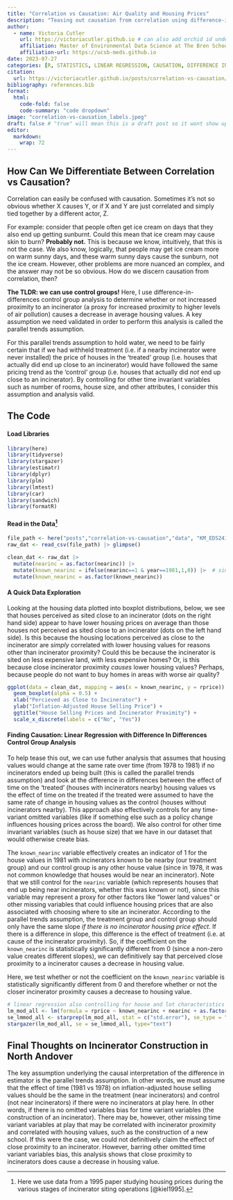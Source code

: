 ```yaml
---
title: "Correlation vs Causation: Air Quality and Housing Prices"
description: "Teasing out causation from correlation using difference-in-differences control group analysis."
author:
  - name: Victoria Cutler
    url: https://victoriacutler.github.io # can also add orchid id under here
    affiliation: Master of Environmental Data Science at The Bren School (UCSB) 
    affiliation-url: https://ucsb-meds.github.io
date: 2023-07-27
categories: [R, STATISTICS, LINEAR REGRESSION, CAUSATION, DIFFERENCE IN DIFFERENCES, CONTROL GROUPS, EQUITY]
citation:
  url: https://victoriacutler.github.io/posts/correlation-vs-causation/
bibliography: references.bib
format:
  html:
    code-fold: false
    code-summary: "code dropdown"
image: "correlation-vs-causation_labels.jpeg"
draft: false # "true" will mean this is a draft post so it wont show up on my site
editor: 
  markdown: 
    wrap: 72
---
```


## How Can We Differentiate Between Correlation vs Causation?

Correlation can easily be confused with causation. Sometimes it's not so
obvious whether X causes Y, or if X and Y are just correlated and simply
tied together by a different actor, Z.

For example: consider that people often get ice cream on days that they
also end up getting sunburnt. Could this mean that ice cream may cause
skin to burn? **Probably not.** This is because we know, intuitively,
that this is not the case. We also know, logically, that people may get
ice cream more on warm sunny days, and these warm sunny days cause the
sunburn, not the ice cream. However, other problems are more nuanced an
complex, and the answer may not be so obvious. How do we discern
causation from correlation, then?

**The TLDR: we can use control groups!** Here, I use
difference-in-differences control group analysis to determine whether or
not increased proximity to an incinerator (a proxy for increased
proximity to higher levels of air pollution) causes a decrease in
average housing values. A key assumption we need validated in order to
perform this analysis is called the parallel trends assumption.

For this parallel trends assumption to hold water, we need to be fairly
certain that if we had withheld treatment (i.e. if a nearby incinerator
were never installed) the price of houses in the 'treated' group (i.e.
houses that actually did end up close to an incinerator) would have
followed the same pricing trend as the 'control' group (i.e. houses that
actually did *not* end up close to an incinerator). By controlling for
other time invariant variables such as number of rooms, house size, and
other attributes, I consider this assumption and analysis valid.

## The Code

#### Load Libraries

```r
library(here)
library(tidyverse)
library(stargazer)
library(estimatr)
library(dplyr)
library(plm)
library(lmtest)
library(car)
library(sandwich)
library(formatR)
```

#### Read in the Data[^1]

[^1]: Here we use data from a 1995 paper studying housing prices during
    the various stages of incinerator siting operations [@kiel1995].

```r
file_path <- here("posts","correlation-vs-causation","data", "KM_EDS241.csv")
raw_dat <- read_csv(file_path) |> glimpse()

clean_dat <- raw_dat |> 
  mutate(nearinc = as.factor(nearinc)) |> 
  mutate(known_nearinc = ifelse(nearinc==1 & year==1981,1,0)) |>  # since in 1978, the incinerator location wasn't well known
  mutate(known_nearinc = as.factor(known_nearinc))
```

#### A Quick Data Exploration

Looking at the housing data plotted into boxplot distributions, below,
we see that houses perceived as sited close to an incinerator (dots on
the right hand side) appear to have lower housing prices on average than
those houses not perceived as sited close to an incinerator (dots on the
left hand side). Is this because the housing locations perceived as
close to the incinerator are *simply* correlated with lower housing
values for reasons other than incinerator proximity? Could this be
because the incinerator is sited on less expensive land, with less
expensive homes? Or, is this because close incinerator proximity
*causes* lower housing values? Perhaps, because people do not want to
buy homes in areas with worse air quality?

```r
ggplot(data = clean_dat, mapping = aes(x = known_nearinc, y = rprice)) +
  geom_boxplot(alpha = 0.5) +
  xlab("Percieved as Close to Incinerator") +
  ylab("Inflation-Adjusted House Selling Price") +
  ggtitle("House Selling Prices and Incinerator Proximity") +
  scale_x_discrete(labels = c("No", "Yes"))
```

#### Finding Causation: Linear Regression with Difference In Differences Control Group Analysis

To help tease this out, we can use futher analysis that assumes that
housing values would change at the same rate over time (from 1978 to
1981) if no incinerators ended up being built (this is called the
parallel trends assumption) and look at the difference in differences
between the effect of time on the 'treated' (houses with incinerators
nearby) housing values vs the effect of time on the treated if the
treated were assumed to have the same rate of change in housing values
as the control (houses without incinerators nearby). This approach also
effectively controls for any time-variant omitted variables (like if
something else such as a policy change influences housing prices across
the board). We also control for other time invariant variables (such as
house size) that we have in our dataset that would otherwise create
bias.

The `known_nearinc` variable effectively creates an indicator of 1 for
the house values in 1981 with incinerators known to be nearby (our
treatment group) and our control group is any other house value (since
in 1978, it was not common knowledge that houses would be near an
incinerator). Note that we still control for the `nearinc` variable
(which represents houses that end up being near incinerators, whether
this was known or not), since this variable may represent a proxy for
other factors like "lower land values" or other missing variables that
could influence housing prices that are also associated with choosing
where to site an incinerator. According to the parallel trends
assumption, the treatment group and control group should only have the
same slope *if there is no incinerator housing price effect*. If there
is a difference in slope, this difference is the effect of treatment
(i.e. at cause of the incinerator proximity). So, if the coefficient on
the `known_nearinc` is statistically significantly different from 0
(since a non-zero value creates different slopes), we can definitively
say that perceived close proximity to a incinerator causes a decrease in
housing value.

Here, we test whether or not the coefficient on the `known_nearinc`
variable is statistically significantly different from 0 and therefore
whether or not the closer incinerator proximity causes a decrease to
housing value.

```r
# linear regression also controlling for house and lot characteristics in addition to year using heteroskedastic robust SE
lm_mod_all <- lm(formula = rprice ~ known_nearinc + nearinc + as.factor(year) + age + rooms + area + land, data = clean_dat)
se_lmmod_all <- starprep(lm_mod_all, stat = c("std.error"), se_type = "HC2", alpha = 0.05)
stargazer(lm_mod_all, se = se_lmmod_all, type="text")
```

## Final Thoughts on Incinerator Construction in North Andover

The key assumption underlying the causal interpretation of the
difference in estimator is the parallel trends assumption. In other
words, we must assume that the effect of time (1981 vs 1978) on
inflation-adjusted house selling values should be the same in the
treatment (near incinerators) and control (not near incinerators) if
there were no incinerators at play here. In other words, if there is no
omitted variables bias for time variant variables (the construction of
an incinerator). There may be, however, other missing time variant
variables at play that may be correlated with incinerator proximity and
correlated with housing values, such as the construction of a new
school. If this were the case, we could not definitively claim the
effect of close proximity to an incinerator. However, barring other
omitted time variant variables bias, this analysis shows that close
proximity to incinerators does cause a decrease in housing value.
